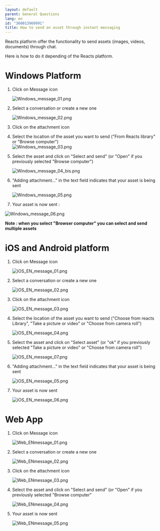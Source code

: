 ```yaml
---
layout: default
parent: General Questions
lang: en
id: "360013969991"
title: How to send an asset through instant messaging
---
```

Reacts platform offer the functionality to send assets (images, videos, documents) through chat.

Here is how to do it depending of the Reacts platform.

Windows Platform
================

1.  Click on Message icon  
      
    ![Windows_message_01.png](@assets/attachments/Windows_message_01.png)
      
      
    
2.  Select a conversation or create a new one  
      
    ![Windows_message_02.png](@assets/attachments/Windows_message_02.png)
      
      
    
3.  Click on the attachment icon  
      
    
4.  Select the location of the asset you want to send ("From Reacts library" or "Browse computer")  
    ![Windows_message_03.png](@assets/attachments/Windows_message_03.png)
5.  Select the asset and click on "Select and send" (or "Open" if you previously selected "Browse computer")  
      
    ![Windows_message_04_bis.png](@assets/attachments/Windows_message_04_bis.png)
      
    
6.  "Adding attachment..." in the text field indicates that your asset is being sent  
      
    ![Windows_message_05.png](@assets/attachments/Windows_message_05.png)
      
    
7.  Your asset is now sent :   
      
    

![Windows_message_06.png](@assets/attachments/Windows_message_06.png)

**Note : when you select "Browser computer" you can select and send multiple assets**

iOS and Android platform
========================

1.  Click on Message icon  
      
    ![iOS_EN_message_01.png](@assets/attachments/iOS_EN_message_01.png)
      
    
2.  Select a conversation or create a new one  
      
    ![iOS_EN_message_02.png](@assets/attachments/iOS_EN_message_02.png)
      
    
3.  Click on the attachment icon  
      
    ![iOS_EN_message_03.png](@assets/attachments/iOS_EN_message_03.png)
      
    
4.  Select the location of the asset you want to send ("Choose from reacts Library", "Take a picture or video" or "Choose from camera roll")  
      
    ![iOS_EN_message_04.png](@assets/attachments/iOS_EN_message_04.png)
      
    
5.  Select the asset and click on "Select asset" (or "ok" if you previously selected "Take a picture or video" or "Choose from camera roll")  
      
    ![iOS_EN_message_07.png](@assets/attachments/iOS_EN_message_07.png)
      
    
6.  "Adding attachment..." in the text field indicates that your asset is being sent  
      
    ![iOS_EN_message_05.png](@assets/attachments/iOS_EN_message_05.png)
      
    
7.  Your asset is now sent  
      
    ![iOS_EN_message_06.png](@assets/attachments/iOS_EN_message_06.png)
      
    

Web App
=======

1.  Click on Message icon  
      
    ![Web_ENmessage_01.png](@assets/attachments/Web_ENmessage_01.png)
      
    
2.  Select a conversation or create a new one  
      
    ![Web_ENmessage_02.png](@assets/attachments/Web_ENmessage_02.png)
      
    
3.  Click on the attachment icon  
      
    ![Web_ENmessage_03.png](@assets/attachments/Web_ENmessage_03.png)
      
    
4.  Select the asset and click on "Select and send" (or "Open" if you previously selected "Browse computer"  
      
    ![Web_ENmessage_04.png](@assets/attachments/Web_ENmessage_04.png)
      
    
5.  Your asset is now sent  
      
    ![Web_ENmessage_05.png](@assets/attachments/Web_ENmessage_05.png)


